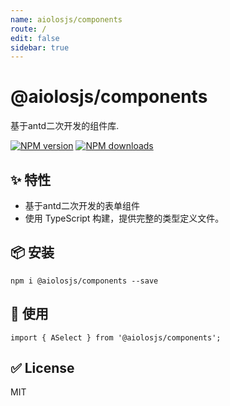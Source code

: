 ```yaml
---
name: aiolosjs/components
route: /
edit: false
sidebar: true
---
```



# @aiolosjs/components

基于antd二次开发的组件库.

[![NPM version][image-1]][1] [![NPM downloads][image-2]][2]


## ✨ 特性

* 基于antd二次开发的表单组件
* 使用 TypeScript 构建，提供完整的类型定义文件。

## 📦 安装

```
npm i @aiolosjs/components --save
```

## 🔨 使用

```
import { ASelect } from '@aiolosjs/components';
```


## ✅ License

MIT

[1]:	https://www.npmjs.com/package/@umijs/hooks
[2]:	https://npmjs.org/package/@umijs/hooks

[image-1]:	https://img.shields.io/npm/v/@umijs/hooks.svg?style=flat
[image-2]:	https://img.shields.io/npm/dm/@umijs/hooks.svg?style=flat
